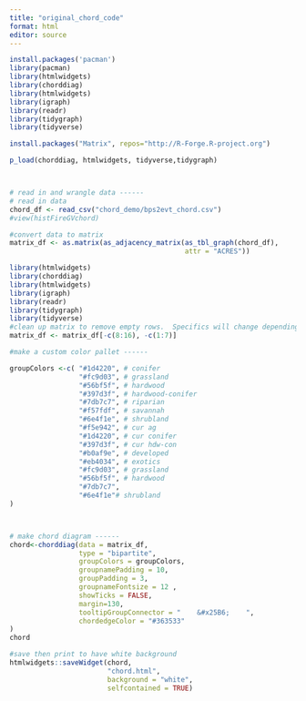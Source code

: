 ```yaml
---
title: "original_chord_code"
format: html
editor: source
---
```


```R
install.packages('pacman')
library(pacman)
library(htmlwidgets)
library(chorddiag)
library(htmlwidgets)
library(igraph)
library(readr)
library(tidygraph)
library(tidyverse)

install.packages("Matrix", repos="http://R-Forge.R-project.org")

p_load(chorddiag, htmlwidgets, tidyverse,tidygraph)



# read in and wrangle data ------
# read in data
chord_df <- read_csv("chord_demo/bps2evt_chord.csv")
#view(histFireGVchord)

#convert data to matrix
matrix_df <- as.matrix(as_adjacency_matrix(as_tbl_graph(chord_df),
                                           attr = "ACRES"))

library(htmlwidgets)
library(chorddiag)
library(htmlwidgets)
library(igraph)
library(readr)
library(tidygraph)
library(tidyverse)
#clean up matrix to remove empty rows.  Specifics will change depending on inputs.
matrix_df <- matrix_df[-c(8:16), -c(1:7)]

#make a custom color pallet ------

groupColors <-c( "#1d4220", # conifer 
                 "#fc9d03", # grassland
                 "#56bf5f", # hardwood
                 "#397d3f", # hardwood-conifer 
                 "#7db7c7", # riparian 
                 "#f57fdf", # savannah
                 "#6e4f1e", # shrubland
                 "#f5e942", # cur ag
                 "#1d4220", # cur conifer
                 "#397d3f", # cur hdw-con
                 "#b0af9e", # developed
                 "#eb4034", # exotics
                 "#fc9d03", # grassland
                 "#56bf5f", # hardwood
                 "#7db7c7",
                 "#6e4f1e"# shrubland
)



# make chord diagram ------
chord<-chorddiag(data = matrix_df,
                 type = "bipartite",
                 groupColors = groupColors,
                 groupnamePadding = 10,
                 groupPadding = 3,
                 groupnameFontsize = 12 ,
                 showTicks = FALSE,
                 margin=130,
                 tooltipGroupConnector = "    &#x25B6;    ",
                 chordedgeColor = "#363533"
)
chord 

#save then print to have white background
htmlwidgets::saveWidget(chord,
                        "chord.html",
                        background = "white",
                        selfcontained = TRUE)
```

